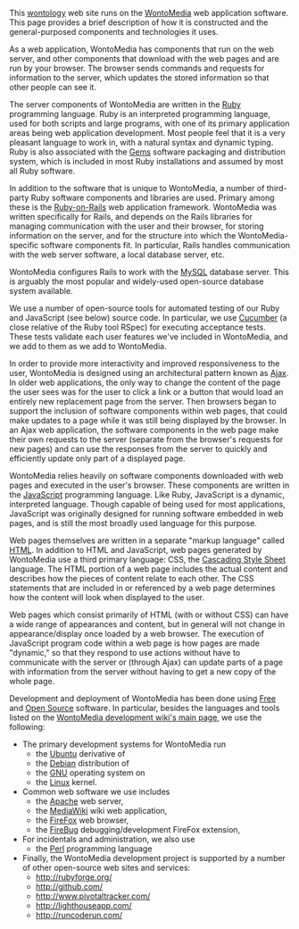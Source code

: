 <!-- Copyright (c)  2009  Glen E. Ivey
     Permission is granted to copy, distribute and/or modify this document
     under the terms of the GNU Free Documentation License, Version 1.3;
     with no Invariant Sections, no Front-Cover Texts, and no Back-Cover Texts.
     A copy of the license is in the file COPYING.DOCUMENTATION
  -->


This [[WmHelp:GlossaryPtoZ#anchor_Wontology|wontology]] web site runs on the [[WmHelp:GlossaryPtoZ#anchor_WontoMedia|WontoMedia]] web application software.  This page provides a brief description of how it is constructed and the general-purposed components and technologies it uses.

As a web application, WontoMedia has components that run on the web server, and other components that download with the web pages and are run by your browser.  The browser sends commands and requests for information to the server, which updates the stored information so that other people can see it.

<!-- ads: "How I built my web application -- server side" -->
The server components of WontoMedia are written in the [http://ruby-lang.org/ Ruby] programming language.  Ruby is an interpreted programming language, used for both scripts and large programs, with one of its primary application areas being web application development.  Most people feel that it is a very pleasant language to work in, with a natural syntax and dynamic typing.  Ruby is also associated with the [http://www.rubygems.org/ Gems] software packaging and distribution system, which is included in most Ruby installations and assumed by most all Ruby software.

In addition to the software that is unique to WontoMedia, a number of third-party Ruby software components and libraries are used.  Primary among these is the [http://rubyonrails.org/ Ruby-on-Rails] web application framework.  WontoMedia was written specifically for Rails, and depends on the Rails libraries for managing communication with the user and their browser, for storing information on the server, and for the structure into which the WontoMedia-specific software components fit.  In particular, Rails handles communication with the web server software, a local database server, etc.

WontoMedia configures Rails to work with the [http://www.mysql.com/ MySQL] database server.  This is arguably the most popular and widely-used open-source database system available.

We use a number of open-source tools for automated testing of our Ruby and JavaScript (see below) source code.  In particular, we use [http://wiki.github.com/aslakhellesoy/cucumber/ Cucumber] (a close relative of the Ruby tool RSpec) for executing acceptance tests.  These tests validate each user features we've included in WontoMedia, and we add to them as we add to WontoMedia.

In order to provide more interactivity and improved responsiveness to the user, WontoMedia is designed using an architectural pattern known as [http://en.wikipedia.org/wiki/Ajax_(programming) Ajax].  In older web applications, the only way to change the content of the page the user sees was for the user to click a link or a button that would load an entirely new replacement page from the server.  Then browsers began to support the inclusion of software components within web pages, that could make updates to a page while it was still being displayed by the browser.  In an Ajax web application, the software components in the web page make their own requests to the server (separate from the browser's requests for new pages) and can use the responses from the server to quickly and efficiently update only part of a displayed page.

<!--  ads: "How I built my web application -- browser side" -->
WontoMedia relies heavily on software components downloaded with web pages and executed in the user's browser.  These components are written in the [http://en.wikipedia.org/wiki/JavaScript JavaScript] programming language.  Like Ruby, JavaScript is a dynamic, interpreted language.  Though capable of being used for most applications, JavaScript was originally designed for running software embedded in web pages, and is still the most broadly used language for this purpose.

Web pages themselves are written in a separate "markup language" called [http://en.wikipedia.org/wiki/HTML HTML].  In addition to HTML and JavaScript, web pages generated by WontoMedia use a third primary language: CSS, the [http://en.wikipedia.org/wiki/Cascading_Style_Sheets Cascading Style Sheet] language.  The HTML portion of a web page includes the actual content and describes how the pieces of content relate to each other.  The CSS statements that are included in or referenced by a web page determines how the content will look when displayed to the user.

Web pages which consist primarily of HTML (with or without CSS) can have a wide range of appearances and content, but in general will not change in appearance/display once loaded by a web browser.  The execution of JavaScript program code within a web page is how pages are made "dynamic," so that they respond to use actions without have to communicate with the server or (through Ajax) can update parts of a page with information from the server without having to get a new copy of the whole page.

<!--  ads: "Best Free-Software Books" -->
Development and deployment of WontoMedia has been done using [http://en.wikipedia.org/wiki/Free_software Free] and [http://en.wikipedia.org/wiki/Open_source Open Source] software.  In particular, besides the languages and tools listed on the [[Main_Page|WontoMedia development wiki's main page]], we use the following:

* The primary development systems for WontoMedia run
** the [http://www.ubuntu.com/ Ubuntu] derivative of
** the [http://www.debian.org/ Debian] distribution of
** the [http://www.gnu.org/ GNU] operating system on
** the [http://en.wikipedia.org/wiki/Linux Linux] kernel.
* Common web software we use includes
** the [http://httpd.apache.org/ Apache] web server,
** the [http://www.mediawiki.org/ MediaWiki] wiki web application,
** the [http://www.mozilla.com/ FireFox] web browser,
** the [http://getfirebug.com/ FireBug] debugging/development FireFox extension,
* For incidentals and administration, we also use
** the [http://www.perl.org/ Perl] programming language
* Finally, the WontoMedia development project is supported by a number of other open-source web sites and services:
** http://rubyforge.org/
** http://github.com/
** http://www.pivotaltracker.com/
** http://lighthouseapp.com/
** http://runcoderun.com/
